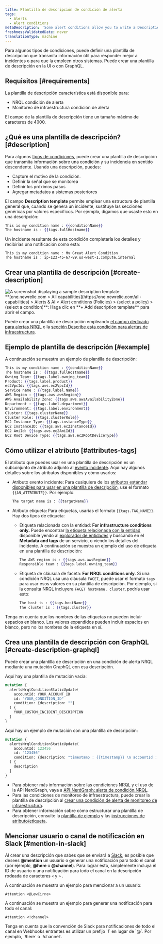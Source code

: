 ```yaml
---
title: Plantilla de descripción de condición de alerta
tags:
  - Alerts
  - Alert conditions
metaDescription: 'Some alert conditions allow you to write a Description, which adds context to your incidents and notifications.'
freshnessValidatedDate: never
translationType: machine
---
```


Para algunos tipos de condiciones, puede definir una plantilla de descripción que transmita información útil para responder mejor a incidentes o para que la empleen otros sistemas. Puede crear una plantilla de descripción en la UI o con GraphQL.

## Requisitos [#requirements]

La plantilla de descripción característica está disponible para:

* NRQL condición de alerta
* Monitoreo de infraestructura condición de alerta

El campo de la plantilla de descripción tiene un tamaño máximo de caracteres de 4000.

## ¿Qué es una plantilla de descripción? [#description]

Para algunos [tipos de condiciones](#requirements), puede crear una plantilla de descripción que transmita información sobre una condición y su incidencia en sentido descendente. Usando una descripción, puedes:

* Capture el motivo de la condición.
* Definir la señal que se monitorea
* Definir los próximos pasos
* Agregar metadatos a sistemas posteriores

El campo <DNT>**Description template**</DNT> permite emplear una estructura de plantilla general que, cuando se genera un incidente, sustituye las secciones genéricas por valores específicos. Por ejemplo, digamos que usaste esto en una descripción:

```handlebars
This is my condition name : {{conditionName}}
The hostname is : {{tags.fullHostname}}
```

Un incidente resultante de esta condición completaría los detalles y recibirías una notificación como esta:

```
This is my condition name : My Great Alert Condition
The hostname is : ip-123-45-67-89.us-west-1.compute.internal
```

## Crear una plantilla de descripción [#create-description]

<img title="description template" alt="A screenshot displaying a sample description template" src="/images/alerts_screenshot-full_custom-incident-description-alerts.webp" />

<figcaption>
  <DNT>**[one.newrelic.com &gt; All capabilities](https://one.newrelic.com/all-capabilities) &gt; Alerts &amp; AI &gt; Alert conditions (Policies) &gt; (select a policy) &gt; (select a condition)**</DNT>: Haga clic en <DNT>**+ Add description template**</DNT> para abrir el campo.
</figcaption>

Puede crear una plantilla de descripción empleando [el campo dedicado para alertas NRQL](/docs/alerts-applied-intelligence/new-relic-alerts/alert-conditions/create-nrql-alert-conditions/) o la [sección Describe esta condición para alertas de infraestructura](/docs/infrastructure/new-relic-infrastructure/infrastructure-alert-conditions/infrastructure-alerts-add-edit-or-view-host-alert-information/).

## Ejemplo de plantilla de descripción [#example]

A continuación se muestra un ejemplo de plantilla de descripción:

```handlebars
This is my condition name : {{conditionName}}
The hostname is : {{tags.fullHostname}}
Owning Team: {{tags.label.owning_team}}
Product: {{tags.label.product}}
ec2VpcId: {{tags.aws.ec2VpcId}}
Service name : {{tags.label.Name}}
AWS Region : {{tags.aws.awsRegion}}
AWS Availability Zone: {{tags.aws.awsAvailabilityZone}}
Department : {{tags.label.department}}
Environment: {{tags.label.environment}}
Cluster: {{tags.clusterName}}
Cluster Role: {{tags.clusterRole}}
EC2 Instance Type: {{tags.instanceType}}
EC2 InstanceID: {{tags.aws.ec2InstanceId}}
EC2 AmiId: {{tags.aws.ec2AmiId}}
EC2 Root Device Type: {{tags.aws.ec2RootDeviceType}}
```

## Cómo utilizar el atributo [#attributes-tags]

El atributo que puedes usar en una plantilla de descripción es un subconjunto de atributo adjunto al [evento incidente](/docs/alerts-applied-intelligence/new-relic-alerts/advanced-alerts/understand-technical-concepts/incident-event-attributes). Aquí hay algunos detalles sobre los atributos disponibles y cómo usarlos:

* Atributo evento incidente: Para cualquiera de los [atributos estándar disponibles para usar en una plantilla de descripción](/docs/alerts-applied-intelligence/new-relic-alerts/advanced-alerts/understand-technical-concepts/incident-event-attributes), use el formato `{{AN_ATTRIBUTE}}`. Por ejemplo:

  ```handlebars
  The target name is : {{targetName}}
  ```

* Atributo etiqueta: Para etiquetas, usarías el formato `{{tags.TAG_NAME}}`. Hay dos tipos de etiqueta:

  * Etiqueta relacionada con la entidad: <DNT>**For infrastructure conditions only.**</DNT> Puede encontrar [la etiqueta relacionada con la entidad](/docs/new-relic-one/use-new-relic-one/core-concepts/tagging-use-tags-organize-group-what-you-monitor#) disponible yendo al [explorador de entidades](/docs/new-relic-one/use-new-relic-one/ui-data/new-relic-one-entity-explorer-view-performance-across-apps-services-hosts) y buscando en el <DNT>**Metadata and tags**</DNT> de un servicio, o viendo los detalles del incidente. A continuación se muestra un ejemplo del uso de etiqueta en una plantilla de descripción:

    ```handlebars
    The AWS region is : {{tags.aws.awsRegion}}
    Responsible team : {{tags.label.owning_team}}
    ```

  * Etiqueta de cláusula de faceta: <DNT>**For NRQL conditions only.**</DNT> Si una condición NRQL usa una cláusula `FACET`, puede usar el formato `tags` para usar esos valores en su plantilla de descripción. Por ejemplo, si la consulta NRQL incluyera `FACET hostName, cluster`, podría usar esto:

    ```handlebars
    The host is : {{tags.hostName}}
    The cluster is : {{tags.cluster}}
    ```

Tenga en cuenta que los nombres de las etiquetas no pueden incluir espacios en blanco. Los valores expandidos pueden incluir espacios en blanco, pero no los nombres de la etiqueta en sí.

## Crea una plantilla de descripción con GraphQL [#create-description-graphql]

Puede crear una plantilla de descripción en una condición de alerta NRQL mediante una mutación GraphQL con esa descripción.

Aquí hay una plantilla de mutación vacía:

```graphql
mutation {
  alertsNrqlConditionStaticUpdate(
    accountId: YOUR_ACCOUNT_ID
    id: "YOUR_CONDITION_ID"
    condition: {description: ""}
  ) {
    YOUR_CUSTOM_INCIDENT_DESCRIPTION
  }
}
```

Aquí hay un ejemplo de mutación con una plantilla de descripción:

```graphql
mutation {
  alertsNrqlConditionStaticUpdate(
    accountId: 123456
    id: "123456"
    condition: {description: "timestamp : {{timestamp}} \n accountId : {{accountId}} \n type : {{type}} \n event : {{event}} \n description : {{description}} \n policyId : {{policyId}} \n policyName: {{policyName}} \n conditionName : {{conditionName}} \n conditionId : {{conditionId}} \n product : {{product}} \n conditionType : {{conditionType}} \n RunbookUrl : {{runbookUrl}} \n nrqlQuery : {{nrqlQuery}} \n nrqlEventType : {{nrqlEventType}} \n targetID : {{targetId}} \n targetName : {{targetName}} \n commandLine : {{tags.commandLine}} \n entityGuid : {{tags.entityGuid}} \n entityName : {{tags.entityName}} \n fullHostname : {{tags.fullHostname}} \n instanceType : {{tags.instanceType}} \n processDisplayName : {{tags.processDisplayName}}"}
  ) {
    description
  }
}
```

* Para obtener más información sobre las condiciones NRQL y el uso de la API NerdGraph, vaya a [API NerdGraph: alerta de condición NRQL](/docs/alerts/alerts-nerdgraph/nerdgraph-examples/nerdgraph-api-alerts-nrql-conditions).
* Para las condiciones de monitoreo de infraestructura, puede crear la plantilla de descripción al [crear una condición de alerta de monitoreo de infraestructura](/docs/infrastructure/new-relic-infrastructure/infrastructure-alert-conditions/infrastructure-alerts-add-edit-or-view-host-alert-information).
* Para obtener información sobre cómo estructurar una plantilla de descripción, consulte la [plantilla de ejemplo](#example) y las [instrucciones de atributo/etiqueta](#attributes-tags).

## Mencionar usuario o canal de notificación en Slack [#mention-in-slack]

Al crear una descripción que sabes que se enviará a [Slack](/docs/alerts-applied-intelligence/new-relic-alerts/alert-notifications/notification-channels-control-where-send-alerts#slack), es posible que desees <DNT>**@mention**</DNT> un usuario o generar una notificación para todo el canal (por ejemplo, <DNT>**@here**</DNT> o <DNT>**@channel**</DNT>). Para lograr esto, simplemente incluya el ID de usuario o una notificación para todo el canal en la descripción rodeada de caracteres `<` y `>` .

A continuación se muestra un ejemplo para mencionar a un usuario:

```
Attention <@LewCirne>
```

A continuación se muestra un ejemplo para generar una notificación para todo el canal:

```
Attention <!channel>
```

<Callout variant="important">
  Tenga en cuenta que la convención de Slack para notificaciones de todo el canal en Webhooks entrantes es utilizar un prefijo `!` en lugar de `@`. Por ejemplo, `!here` o `!channel`.
</Callout>